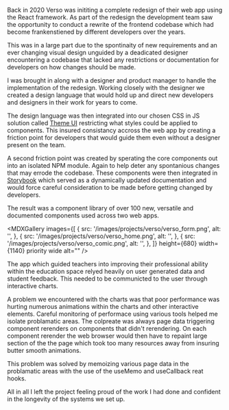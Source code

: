 
<MDXImage
  src="/images/projects/verso/verso_thumbnail_01.jpg"
  width={1140}
  aspectRatio="6/3"
  alt="sdfsf"
/>

Back in 2020 Verso was inititing a complete redesign of their web app using the React framework. As part of the redesign the development team saw the opportunity to conduct a rewrite of the frontend codebase which had become frankenstiened by different developers over the years.

This was in a large part due to the spontinaity of new requirements and an ever changing visual design unguided by a deadicated designer encountering a codebase that lacked any restrictions or documentation for developers on how changes should be made.

<MDXVideo
  src="/video/verso_video_1.mp4"
  width={680}
  aspectRatio="17/10"
  caption="A marketing video showcasing some of the redesigned web app."
  showMuteButton
/>

I was brought in along with a designer and product manager to handle the implementation of the redesign. Working closely with the designer we created a design language that would hold up and direct new developers and designers in their work for years to come.

The design language was then integrated into our chosen CSS in JS solution called [Theme UI](https://theme-ui.com/) restricting what styles could be applied to components. This insured consistancy accross the web app by creating a friction point for developers that would guide them even without a designer present on the team.

<MDXImage
  src="/images/projects/verso/verso_feedback.png"
  height={512}
  width={680}
  aspectRatio="9/6"
  alt=""
/>

A second friction point was created by sperating the core components out into an isolated NPM module. Again to help deter any spontanious changes that may errode the codebase. These components were then integrated in [Storybook](https://storybook.js.org/) which served as a dynamically updated documentation and would force careful consideration to be made before getting changed by developers.

The result was a component library of over 100 new, versatile and documented components used across two web apps.

<MDXGallery
  images={[
    {
      src: '/images/projects/verso/verso_form.png',
      alt: '',
    },
    {
      src: '/images/projects/verso/verso_home.png',
      alt: '',
    },
    {
      src: '/images/projects/verso/verso_comic.png',
      alt: '',
    },
  ]}
  height={680}
  width={1140}
  priority
  wide
  alt=""
/>

The app which guided teachers into improving their professional ability within the education space relyed heavily on user generated data and student feedback. This needed to be communicted to the user through interactive charts.

A problem we encountered with the charts was that poor performance was hurting numerous animations within the charts and other interactive elements. Careful monitoring of performace using various tools helped me isolate problamatic areas. The colpreate was always page data triggering component rerenders on components that didn't rerendering. On each component rerender the web browser would then have to repaint large section of the the page which took too many resources away from insuring butter smooth animations.

This problem was solved by memoizing various page data in the problamatic areas with the use of the useMemo and useCallback reat hooks.

All in all I left the project feeling proud of the work I had done and confident in the longevity of the systems we set up.
